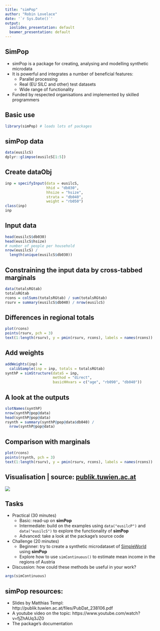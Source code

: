 ```yaml
---
title: "simPop"
author: "Robin Lovelace"
date: '`r Sys.Date()`'
output:
  ioslides_presentation: default
  beamer_presentation: default
---
```


## SimPop

- simPop is a package for creating, analysing and modelling synthetic microdata
- It is powerful and integrates a number of beneficial features:
    - Parallel processing
    - Real (EU SILC and other) test datasets
    - Wide range of functionality
- Funded by respected organisations and implemented by skilled programmers

## Basic use

```r
library(simPop) # loads lots of packages
```

## simPop data

```r
data(eusilcS)
dplyr::glimpse(eusilcS[1:5])
```

## Create dataObj

```r
inp = specifyInput(data = eusilcS,
                   hhid = "db030",
                   hhsize = "hsize",
                   strata = "db040",
                   weight = "rb050")
class(inp)
inp
```

## Input data

```r
head(eusilcS$db030)
head(eusilcS$hsize)
# number of people per household
nrow(eusilcS) /
  length(unique(eusilcS$db030))
```

## Constraining the input data by cross-tabbed marginals

```r
data(totalsRGtab)
totalsRGtab
rcons = colSums(totalsRGtab) / sum(totalsRGtab)
rsurv = summary(eusilcS$db040) / nrow(eusilcS)
```

## Differences in regional totals

```r
plot(rcons)
points(rsurv, pch = 3)
text(1:length(rsurv), y = pmin(rsurv, rcons), labels = names(rcons))
```

## Add weights

```r
addWeights(inp) =
  calibSample(inp = inp, totals = totalsRGtab)
synthP = simStructure(dataS = inp,
                      method = "direct",
                      basicHHvars = c("age", "rb090", "db040"))
```

## A look at the outputs

```r
slotNames(synthP)
nrow(synthP@pop@data)
head(synthP@pop@data)
rsynth = summary(synthP@pop@data$db040) /
  nrow(synthP@pop@data)
```

## Comparison with marginals

```r
plot(rcons)
points(rsynth, pch = 3)
text(1:length(rsurv), y = pmin(rsurv, rcons), labels = names(rcons))
```

## Visualisation | source: [publik.tuwien.ac.at](http://publik.tuwien.ac.at/files/PubDat_238106.pdf) 

![](../figures/simPop-results-eg.png)

## Tasks

- Practical (30 minutes)
    - Basic: read-up on **simPop**
    - Intermediate: build on the examples using `data("eusilcP")` and `data("eusilcS")` to explore the functionality of **simPop**
    - Advanced: take a look at the package's source code
    
- Challenge (20 minutes)
    - Beginner: try to create a synthetic microdataset of [SimpleWorld](https://github.com/Robinlovelace/spatial-microsim-book/blob/master/02-SimpleWorld.Rmd) using **simPop**
    - Explore how to use `simContinuous()` to estimate mean income in the regions of Austria

- Discussion: how could these methods be useful in your work?

```r
args(simContinuous)
```

## simPop resources:

- Slides by Matthias Templ: http://publik.tuwien.ac.at/files/PubDat_238106.pdf
- A youtube video on the topic: https://www.youtube.com/watch?v=fjZhAUq3JZ0
- The package's documentation

